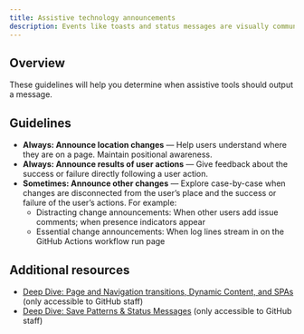 ```yaml
---
title: Assistive technology announcements
description: Events like toasts and status messages are visually communicated to GitHub users. Making sure those announcements are read via assistive technology allows users with low or no vision to get that status information.
---
```


## Overview

These guidelines will help you determine when assistive tools should output a message.

## Guidelines

- **Always: Announce location changes** — Help users understand where they are on a page. Maintain positional awareness.
- **Always: Announce results of user actions** — Give feedback about the success or failure directly following a user action.
- **Sometimes: Announce other changes** — Explore case-by-case when changes are disconnected from the user’s place and the success or failure of the user’s actions. For example:
  - Distracting change announcements: When other users add issue comments; when presence indicators appear
  - Essential change announcements: When log lines stream in on the GitHub Actions workflow run page

## Additional resources

- [Deep Dive: Page and Navigation transitions, Dynamic Content, and SPAs](https://github.com/github/accessibility/blob/main/docs/deep-dive-notes/2022-03-02-page-transitions.md) (only accessible to GitHub staff)
- [Deep Dive: Save Patterns & Status Messages](https://github.com/github/accessibility/blob/main/docs/deep-dive-notes/2021-11-19-save-patterns-and-status-messages.md) (only accessible to GitHub staff)
